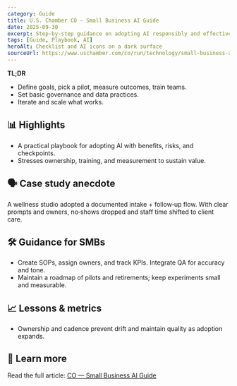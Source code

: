 ```yaml
---
category: Guide
title: U.S. Chamber CO — Small Business AI Guide
date: 2025-09-30
excerpt: Step‑by‑step guidance on adopting AI responsibly and effectively for SMBs.
tags: [Guide, Playbook, AI]
heroAlt: Checklist and AI icons on a dark surface
sourceUrl: https://www.uschamber.com/co/run/technology/small-business-ai-guide
---
```


**TL;DR**

- Define goals, pick a pilot, measure outcomes, train teams.
- Set basic governance and data practices.
- Iterate and scale what works.

## 📊 Highlights

- A practical playbook for adopting AI with benefits, risks, and checkpoints.
- Stresses ownership, training, and measurement to sustain value.

## 🗣 Case study anecdote

A wellness studio adopted a documented intake + follow‑up flow. With clear prompts and owners, no‑shows dropped and staff time shifted to client care.

## 🛠 Guidance for SMBs

- Create SOPs, assign owners, and track KPIs. Integrate QA for accuracy and tone.
- Maintain a roadmap of pilots and retirements; keep experiments small and measurable.

## 📈 Lessons & metrics

- Ownership and cadence prevent drift and maintain quality as adoption expands.

## 🔗 Learn more

Read the full article: <a href="https://www.uschamber.com/co/run/technology/small-business-ai-guide" target="_blank" rel="noopener noreferrer">CO — Small Business AI Guide</a>
